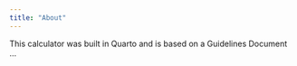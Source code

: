 ```yaml
---
title: "About"
---
```


This calculator was built in Quarto and is based on a Guidelines Document ...
